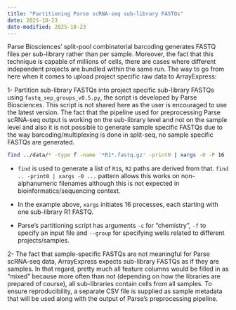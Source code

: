 ```yaml
---
title: "Partitioning Parse scRNA-seq sub-library FASTQs"
date: 2025-10-23
date-modified: 2025-10-23
---
```


Parse Biosciences' split-pool combinatorial barcoding generates FASTQ files per sub-library rather than per sample. Moreover, the fact that this technique is capable of millions of cells, there are cases where different independent projects are bundled within the same run. The way to go from here when it comes to upload project specific raw data to ArrayExpress:

1- Partition sub-library FASTQs into project specific sub-library FASTQs using `fastq_sep_groups_v0.5.py`, the script is developed by Parse Biosciences. This script is not shared here as the user is encouraged to use the latest version. The fact that the pipeline used for preprocessing Parse scRNA-seq output is working on the sub-library level and not on the sample level and also it is not possible to generate sample specific FASTQs due to the way barcoding/multiplexing is done in split-seq, no sample specific FASTQs are generated. 

```.bash
find ../data/* -type f -name '*R1*.fastq.gz' -print0 | xargs -0 -P 16 -I {} python ../fastq_sep_groups_v0.5.py -c v3 -f "{}" --group GBM A1-D4 --group HO D5-H12
```

- `find` is used to generate a list of `R1`s, `R2` paths are derived from that. `find .. -print0 | xargs -0 ...` pattern allows this works on non-alphanumeric filenames although this is not expected in bioinformatics/sequencing context.

- In the example above, `xargs` initiates 16 processes, each starting with one sub-library R1 FASTQ.

- Parse's partitioning script has arguments `-c` for "chemistry", `-f` to specify an input file and `--group` for specifying wells related to different projects/samples.

2- The fact that sample-specific FASTQs are not meaningful for Parse scRNA-seq data, ArrayExpress expects sub-library FASTQs as if they are samples. In that regard, pretty much all feature columns would be filled in as "mixed" because more often than not (depending on how the libraries are prepared of course), all sub-libraries contain cells from all samples. To ensure reproducibility, a separate CSV file is supplied as sample metadata that will be used along with the output of Parse's preprocessing pipeline.
